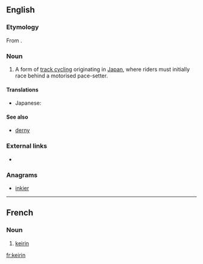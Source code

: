 ==English==

===Etymology===
From {{etyl|ja}} {{term|競輪||racing wheels|lang=ja}}.

===Noun===
{{en-noun|s|-}}

# {{cycling}} A form of [[track cycling]] originating in [[Japan]], where riders must initially race behind a motorised pace-setter.

====Translations====
{{trans-top|form of track cyclling}}
* Japanese: {{t-|ja|競輪}}
{{trans-mid}}
{{trans-bottom}}

====See also====
* [[derny]]

===External links===
* {{pedialite}}

===Anagrams===
* [[inkier#English|inkier]]

----

==French==
===Noun===
{{fr-noun|m}}
# {{cycling|lang=fr}} [[#English|keirin]]

[[fr:keirin]]